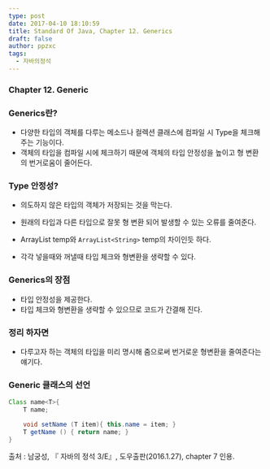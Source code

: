 ```yaml
---
type: post
date: 2017-04-10 18:10:59
title: Standard Of Java, Chapter 12. Generics
draft: false
author: ppzxc
tags:
  - 자바의정석
---
```


### Chapter 12. Generic

### Generics란?

- 다양한 타입의 객체를 다루는 메소드나 컬렉션 클래스에 컴파일 시 Type을 체크해 주는 기능이다.
- 객체의 타입을 컴파일 시에 체크하기 때문에 객체의 타입 안정성을 높이고 형 변환의 번거로움이 줄어든다.

### Type 안정성?

- 의도하지 않은 타입의 객체가 저장되는 것을 막는다.
- 원래의 타입과 다른 타입으로 잘못 형 변환 되어 발생할 수 있는 오류를 줄여준다.

- ArrayList temp와 `ArrayList<String>` temp의 차이인듯 하다.
- 각각 넣을때와 꺼낼때 타입 체크와 형변환을 생략할 수 있다.

### Generics의 장점

- 타입 안정성을 제공한다.
- 타입 체크와 형변환을 생략할 수 있으므로 코드가 간결해 진다.

### 정리 하자면

- 다루고자 하는 객체의 타입을 미리 명시해 줌으로써 번거로운 형변환을 줄여준다는 얘기다.

### Generic 클래스의 선언

```java
Class name<T>{
	T name;

	void setName (T item){ this.name = item; }
	T getName () { return name; }
}
```


출처 : 남궁성, 『 자바의 정석 3/E』, 도우출판(2016.1.27), chapter 7 인용.
